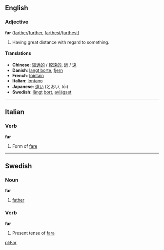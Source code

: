 ==English==
===Adjective===
'''far''' ([[farther]]/[[further]], [[farthest]]/[[furthest]])

#Having great distance with regard to something.

====Translations====
*'''Chinese''': [[较远的]] / [[較遠的]], [[远]] / [[遠]]
*'''Danish''': [[langt borte]], [[fjern]]
*'''French''': [[lointain]]
*'''Italian''': [[lontano]]
*'''Japanese''': [[遠い]] (とおい, tōi)
*'''Swedish''': [[långt]] [[bort]], [[avlägset]]

----

==Italian==
=== Verb ===
'''far'''

#Form of [[fare]]

----

==Swedish==
===Noun===
'''far'''

#[[father]]

===Verb===
'''far'''

#Present tense of [[fara#verb|fara]]

[[pl:Far]]
